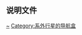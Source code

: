 {{Navbox
| name  = HD 181433
| title = [[HD 181433]]系统
|listclass = hlist
| state = {{{state|<noinclude>uncollapsed</noinclude>}}}
| style = width:50%
| group1 = 恒星
| list1 =
* [[HD 181433]]
| group2 = 行星
| list2 =
* [[HD 181433 b]]
* [[HD 181433 c]]
* [[HD 181433 d]]
}}<noinclude>

==说明文件==
{{Universe navboxes}}[[Category:HD和HDE天體|~]]
[[Category:系外行星的导航盒]]
</noinclude>